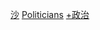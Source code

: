 {{Portal|人物|政治}}

{{category explanation|articles about [[政治人物|政治人物]]s from [[沙巴|沙巴]], a state of the Asian country of [[马来西亚|马来西亚]]}}

[[Category:馬來西亞各州政治人物|沙]]
[[Category:People_from_Sabah_by_occupation|Politicians]]
[[Category:沙巴州政治|+政治]]